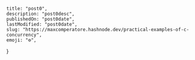 	title: "post0",
	description: "post0desc",
	publishedOn: "post0date",
	lastModified: "post0date",
	slug: "https://maxcomperatore.hashnode.dev/practical-examples-of-c-concurrency",
	emoji: "⚙️",
}